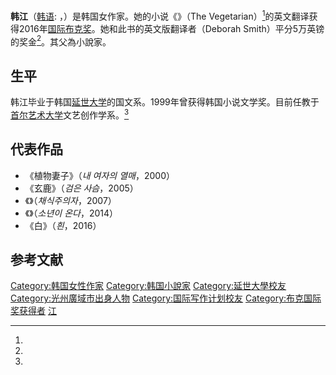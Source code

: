 {{Infobox Writer
| 姓名    = 韩江
| 图像    = HanKang.jpg
| 图像大小 = 180px
| 图像说明 = 韩江在2014年
| 原文名称 = 한강
| 日文假名 = 
| 罗马拼音 = Han Kang
| 字      = 
| 号      = 
| 本名    = 
| 笔名    = 
| 出生    = {{Birth date and age|year=1970|month=11|day=27}}
| 出生地点 = [[韩国|韩国]][[光州廣域市|光州]]
| 逝世    = 
| 逝世地点 = 
| 居处    = 
| 职业    = 
| 国籍    = 韩国
| 种族    = 
| 公民权  = 
| 教育程度 = 
| 母校    = 
| 创作时期 = 
| 体裁    = 
| 主题    = 
| 文学运动 = 
| 著名作品 = 
| 父母    = {{link-ko|韓勝源|한승원 (소설가)}}（父）
| 配偶    = 
| 伴侣    = 
| 子女    = 
| 亲属    = 
| 受影响于 = 
| 施影响于 = 
| 奖项    = 2016年[[布克國際獎|国际布克奖]]
| 签名    = 
| 官方网站 = 
}}

'''韩江'''（[[韩语|韩语]]: {{lang|ko|한강}}，{{bd|1970年|11月27日|||catIdx=Han Kang}}）是韩国女作家。她的小说《{{link-ko|素食者 (小說)|채식주의자 (소설)|素食者}}》（The Vegetarian）<ref name="中译"/>的英文翻译获得2016年[[布克國際獎|国际布克奖]]。她和此书的英文版翻译者{{link-en|狄波拉·史密斯|Deborah Smith (translator)}}（Deborah Smith）平分5万英镑的奖金<ref name="bbc"/>。其父為小說家{{link-ko|韓勝源|한승원 (소설가)}}。

==生平==
韩江毕业于韩国[[延世大学|延世大学]]的国文系。1999年曾获得韩国小说文学奖。目前任教于[[首尔艺术大学|首尔艺术大学]]文艺创作学系。<ref name="chinajilin"/>

== 代表作品 ==
*《植物妻子》（''내 여자의 열매''，2000）
*《玄鹿》（''검은 사슴''，2005）
*《{{link-ko|素食者 (小說)|채식주의자 (소설)|素食者}}》（''채식주의자''，2007）
*《{{link-ko|少年來了|소년이 온다}}》（''소년이 온다''，2014）
*《白》（''흰''，2016）

== 参考文献 ==
{{Reflist|refs=
<ref name="bbc">{{cite web | url = http://www.bbc.com/zhongwen/simp/world/2016/05/160517_han_kang_man_booker | title = 韩国作家韩江以小说《素食者》获国际布克奖 | language = zh-hans | publisher = BBC | date = 2016-05-17 | accessdate = 2016-05-17 | archive-date = 2020-11-05 | archive-url = https://web.archive.org/web/20201105041546/https://www.bbc.com/zhongwen/simp/world/2016/05/160517_han_kang_man_booker | dead-url = no }}</ref>

<ref name="chinajilin">{{cite web | url = http://culture.chinajilin.com.cn/whrx/201605/2067844.html | title = 韩国女作家韩江获2016国际布克奖 | language = zh-hans | publisher = 中国吉林网 | date = 2016-05-17 | accessdate = 2016-05-17 | archive-date = 2016-06-10 | archive-url = https://web.archive.org/web/20160610070420/http://culture.chinajilin.com.cn/whrx/201605/2067844.html | dead-url = no }}</ref>

<ref name="中译">{{cite web | url = https://www.goodreads.com/book/show/30251193 | title = 素食者 | language = zh-hant | publisher = Goodreads Inc | accessdate = 2018-07-18 | archive-date = 2018-06-13 | archive-url = https://web.archive.org/web/20180613184307/https://www.goodreads.com/book/show/30251193 | dead-url = no }}</ref>
}}

{{Authority control}}
{{DEFAULTSORT:Han, Kang}}
[[Category:韩国女性作家|Category:韩国女性作家]]
[[Category:韩国小說家|Category:韩国小說家]]
[[Category:延世大學校友|Category:延世大學校友]]
[[Category:光州廣域市出身人物|Category:光州廣域市出身人物]]
[[Category:国际写作计划校友|Category:国际写作计划校友]]
[[Category:布克国际奖获得者|Category:布克国际奖获得者]]
[[Category:韓姓|江]]